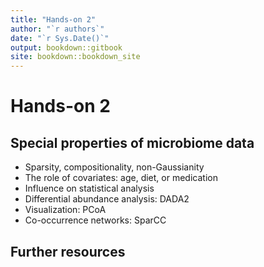 ```yaml
---
title: "Hands-on 2"
author: "`r authors`"
date: "`r Sys.Date()`"
output: bookdown::gitbook
site: bookdown::bookdown_site
---
```




# Hands-on 2

## Special properties of microbiome data

 * Sparsity, compositionality, non-Gaussianity
 * The role of covariates: age, diet, or medication 
 * Influence on statistical analysis
 * Differential abundance analysis: DADA2
 * Visualization: PCoA
 * Co-occurrence networks: SparCC


## Further resources


